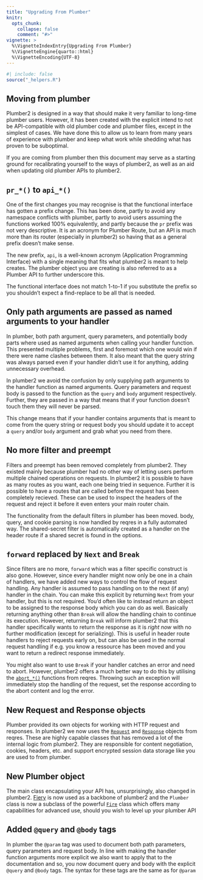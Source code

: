 ```yaml
---
title: "Upgrading From Plumber"
knitr:
  opts_chunk:
    collapse: false
    comment: "#>"
vignette: >
  %\VignetteIndexEntry{Upgrading From Plumber}
  %\VignetteEngine{quarto::html}
  %\VignetteEncoding{UTF-8}
---
```


```r
#| include: false
source("_helpers.R")
```

## Moving from plumber

Plumber2 is designed in a way that should make it very familiar to long-time
plumber users. However, it has been created with the explicit intend to not be
API-compatible with old plumber code and plumber files, except in the simplest
of cases. We have done this to allow us to learn from many years of experience
with plumber and keep what work while shedding what has proven to be suboptimal.

If you are coming from plumber then this document may serve as a starting ground
for recalibrating yourself to the ways of plumber2, as well as an aid when
updating old plumber APIs to plumber2.

## `pr_*()` to `api_*()`
One of the first changes you may recognise is that the functional interface has
gotten a prefix change. This has been done, partly to avoid any namespace
conflicts with plumber, partly to avoid users assuming the functions worked 100%
equivalently, and partly because the `pr` prefix was not very descriptive. It
is an acronym for Plumber Route, but an API is much more than its router
(especially in plumber2) so having that as a general prefix doesn't make sense.

The new prefix, `api`, is a well-known acronym (Application Programming
Interface) with a single meaning that fits what plumber2 is meant to help
creates. The plumber object you are creating is also referred to as a Plumber
API to further underscore this.

The functional interface does not match 1-to-1 if you substitute the prefix so
you shouldn't expect a find-replace to be all that is needed.

## Only path arguments are passed as named arguments to your handler
In plumber, both path argument, query parameters, and potentially body parts
where used as named arguments when calling your handler function. This presented
multiple problems, first and foremost which one would win if there were name
clashes between them. It also meant that the query string was always parsed even
if your handler didn't use it for anything, adding unnecessary overhead.

In plumber2 we avoid the confusion by only supplying path arguments to the
handler function as named arguments. Query parameters and request body is passed
to the function as the `query` and `body` argument respectively. Further, they
are passed in a way that means that if your function doesn't touch them they
will never be parsed.

This change means that if your handler contains arguments that is meant to come
from the query string or request body you should update it to accept a `query`
and/or `body` argument and grab what you need from there.

## No more filter and preempt
Filters and preempt has been removed completely from plumber2. They existed
mainly because plumber had no other way of letting users perform multiple
chained operations on requests. In plumber2 it is possible to have as many
routes as you want, each one being tried in sequence. Further it is possible to
have a routes that are called before the request has been completely recieved.
These can be used to inspect the headers of the request and reject it before it
even enters your main router chain.

The functionality from the default filters in plumber has been moved. body,
query, and cookie parsing is now handled by reqres in a fully automated way. The
shared-secret filter is automatically created as a handler on the header route
if a shared secret is found in the options.

## `forward` replaced by `Next` and `Break`
Since filters are no more, `forward` which was a filter specific construct is
also gone. However, since every handler might now only be one in a chain of
handlers, we have added new ways to control the flow of request handling. Any
handler is assumed to pass handling on to the next (if any) handler in the
chain. You can make this explicit by returning `Next` from your handler, but
this is not required. You'd often like to instead return an object to be
assigned to the response body which you can do as well. Basically returning
anything other than `Break` will allow the handling chain to continue its
execution. However, returning `Break` will inform plumber2 that this handler
specifically wants to return the response as it is *right now* with no further
modification (except for serializing). This is useful in header route handlers
to reject requests early on, but can also be used in the normal request handling
if e.g. you know a ressource has been moved and you want to return a redirect
response immediately.

You might also want to use `Break` if your handler catches an error and need to
abort. However, plumber2 offers a much better way to do this by utilising the
[`abort_*()`](https://reqres.data-imaginist.com/reference/abort_http_problem.html) functions from reqres. Throwing such an exception will immediately
stop the handling of the request, set the response according to the abort
content and log the error.

## New Request and Response objects
Plumber provided its own objects for working with HTTP request and responses. In
plumber2 we now uses the
[`Request`](https://reqres.data-imaginist.com/reference/Request.html) and
[`Response`](https://reqres.data-imaginist.com/reference/Response.html) objects
from reqres. These are highly capable classes that has removed a lot of the
internal logic from plumber2. They are responsible for content negotiation,
cookies, headers, etc. and support encrypted session data storage like you are
used to from plumber.

## New Plumber object
The main class encapsulating your API has, unsurprisingly, also changed in
plumber2. [Fiery](https://fiery.data-imaginist.com) is now used as a backbone of
plumber2 and the `Plumber` class is now a subclass of the powerful
[`Fire`](https://fiery.data-imaginist.com/reference/Fire.html) class which
offers many capabilities for advanced use, should you wish to level up your
plumber API

## Added `@query` and `@body` tags
In plumber the `@param` tag was used to document both path parameters, query
parameters and request body. In line with making the handler function arguments
more explicit we also want to apply that to the documentation and so, you now
document query and body with the explicit `@query` and `@body` tags. The syntax
for these tags are the same as for `@param`
